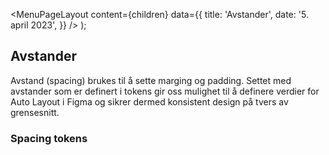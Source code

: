 
<Meta
  title='Avstander'
  description='Beskrivelse'
/>

  <MenuPageLayout
    content={children}
    data={{
      title: 'Avstander',
      date: '5. april 2023',
    }}
  />
);

## Avstander

Avstand (spacing) brukes til å sette marging og padding. Settet med avstander som er definert i tokens gir oss mulighet til å definere verdier for Auto Layout i Figma og sikrer dermed konsistent design på tvers av grensesnitt.

### Spacing tokens

<TokenList
  type='size'
  token='fds-sizing'
/>
